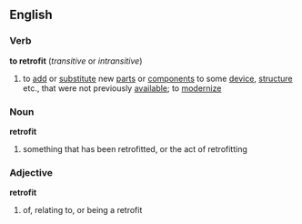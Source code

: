 ==English==
===Verb===
'''to retrofit'''  (''transitive'' or ''intransitive'')
# to [[add]] or [[substitute]] new [[part]]s or [[component]]s to some [[device]], [[structure]] etc., that were not previously [[available]]; to [[modernize]]
===Noun===
'''retrofit'''
# something that has been retrofitted, or the act of retrofitting
===Adjective===
'''retrofit'''
# of, relating to, or being a retrofit